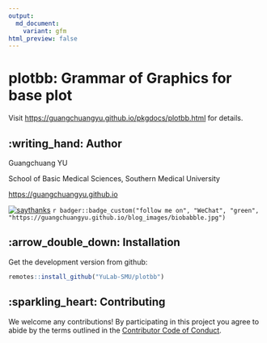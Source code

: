 ```yaml
---
output:
  md_document:
    variant: gfm
html_preview: false
---
```


<!-- README.md is generated from README.Rmd. Please edit that file -->

# plotbb: Grammar of Graphics for base plot


Visit <https://guangchuangyu.github.io/pkgdocs/plotbb.html> for details.


## :writing_hand: Author

Guangchuang YU

School of Basic Medical Sciences, Southern Medical University

<https://guangchuangyu.github.io>

[![saythanks](https://img.shields.io/badge/say-thanks-ff69b4.svg)](https://saythanks.io/to/GuangchuangYu)
`r badger::badge_custom("follow me on", "WeChat", "green", "https://guangchuangyu.github.io/blog_images/biobabble.jpg")`



## :arrow_double_down: Installation

Get the development version from github:

```r
remotes::install_github("YuLab-SMU/plotbb")
```

## :sparkling_heart: Contributing

We welcome any contributions! By participating in this project you agree to
abide by the terms outlined in the [Contributor Code of Conduct](CONDUCT.md).

